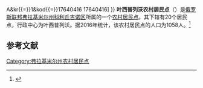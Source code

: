 {{Infobox Settlement
| official_name = 叶西普列沃农村居民点
| native_name = Есиплевское сельское поселение
| settlement_type = [[农村居民点|农村居民点]]
| subdivision_type = [[国家|国家]]
| subdivision_type1 = [[州_(俄罗斯)|州]]
| subdivision_type2 = [[区_(苏联)|区]]
| subdivision_name = {{RUS}}
| subdivision_name1 = [[弗拉基米尔州|弗拉基米尔州]]
| subdivision_name2 = [[科利丘吉诺区|科利丘吉诺区]]
| seat_type = 行政中心
| seat = 叶西普列沃
| population_as_of=2016
| population_footnotes = <ref name=stat />
| population_total = 1058
| coordinates_display = inline,title
| latd = 56 | latm = 18 | lats = 08 | latNS = N
| longd = 39 | longm = 32 | longs = 30 | longEW = E
| timezone = [[莫斯科时间|MSK]]
| utc_offset = +3
| blank_name = [[俄罗斯市政土地区划代码|OKTMO编码]]
| blank_info = [http://classif.spb.ru/classificators/view/tma.php?st{{=}}A&kr{{=}}1&kod{{=}}17640416 17640416]
}}
'''叶西普列沃农村居民点'''（{{lang-ru|Есиплевское сельское поселение}}）是[[俄罗斯联邦|俄罗斯联邦]][[弗拉基米尔州|弗拉基米尔州]][[科利丘吉诺区|科利丘吉诺区]]所属的一个[[农村居民点|农村居民点]]。其下辖有20个居民点，行政中心为叶西普列沃。据2016年统计，该农村居民点的人口为1058人。<ref name=stat>{{cite web | url = http://www.gks.ru/free_doc/doc_2016/bul_dr/mun_obr2016.rar | title = Численность населения Российской Федерации по муниципальным образованиям на 1 января 2016 года | language = ru | accessdate = 2016-12-18 | archive-date = 2019-05-13 | archive-url = https://web.archive.org/web/20190513150350/http://www.gks.ru/free_doc/doc_2016/bul_dr/mun_obr2016.rar | dead-url = no }}</ref>

== 参考文献 ==
{{reflist}}

{{Russia-stub}}

[[Category:弗拉基米尔州农村居民点|Category:弗拉基米尔州农村居民点]]